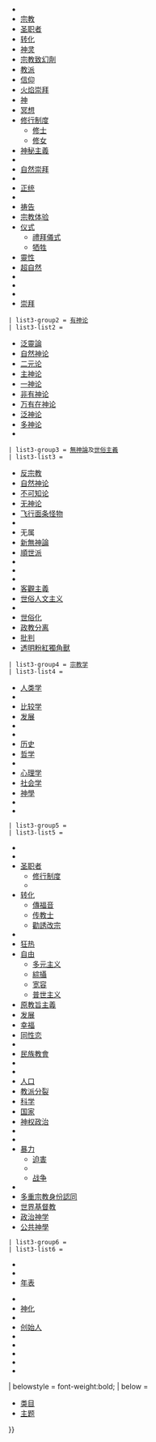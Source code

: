 {{NavboxV2
| type = vertical_collapsible
| name = 宗教
| state = {{{state|<includeonly>autocollapse</includeonly><noinclude>expanded</noinclude>}}}
| bodyclass = hlist
| title = [[宗教]]
| selected = {{{1|}}}

<!---->
| group1 = [[世界主要宗教|主要宗教及信仰]]
| abbr1 = major
| list1-type =vertical
| list1-border=child
 | list1-group1 = [[亞伯拉罕諸教]]
 | list1-list1-type =vertical
 | list1-list1-border=child
 | list1-list1-groupstyle=font-weight:normal;
 | list1-list1-group1 = [[犹太教]]
 | list1-list1-list1 =
* [[猶太教保守派|保守派]]
* {{le|海马诺特派|Haymanot}}
* [[犹太教卡拉派|卡拉派]]
* [[猶太教正統派|正统派]]
* [[猶太教改革派|改革派]]
 | list1-list1-group2 = [[基督教|基督宗教]]
 | list1-list1-list2 =
*[[西方基督教]]
**[[天主教會|罗马天主教]]
**[[新教]]
**[[舊天主教會|旧天主教]]
**{{le|独立天主教会|Independent Catholic churches|独立天主教}}
*[[東方基督教]]
**[[正教會|东正教]]
**[[東方正統教會]]
**[[東儀天主教會]]
*[[非三位一體派]]
** [[耶和華見證人]]
** [[後期聖徒運動]]（[[摩爾門教]]）
* {{le|耶稣主义|Jesuism}}
 | list1-list1-group3 = [[伊斯兰教]]
 | list1-list1-list3 =
* [[遜尼派]]
* [[什叶派]]
* [[伊巴德派]]
* [[蘇非主義|苏菲派]]
* [[阿赫迈底亚]]
* [[唯獨古蘭經]]
 | list1-list1-group4 = 其他
 | list1-list1-list4 =
* [[巴比教]]
** {{le|艾扎勒|Azali|艾扎勒巴比教}}
** [[巴哈伊信仰]]
* [[德鲁兹教]]
* [[曼達安教]]
* [[拉斯塔法里运动|拉斯塔法里]]
* [[撒马利亚教]]

 | list1-group2 = 印欧宗教
 | list1-list2-type =vertical
 | list1-list2-border=child
 | list1-list2-groupstyle=font-weight:normal;
 | list1-list2-group1 = {{le|印度宗教信仰|Indian religions|印度}}-[[伊朗宗教|伊朗]]宗教
 | list1-list2-list1 =
* [[吠陀宗教]]
* [[佛教]]
** [[大乘佛教]]
** [[上座部佛教]]
** [[密宗]]
* [[印度教]]
** [[毗湿奴派]]
** [[沙克達教]]
** [[濕婆教|湿婆派]]
** [[阿亞瓦芝]]
** {{le|师摩多派|Smartism}}
* [[耆那教]]
** {{le|天衣派|Digambara}}
** {{le|白衣派|Śvētāmbara}}
* [[锡克教]]
* [[雅兹迪|雅兹迪教]]
** {{le|以什克派|Ishikism}}
** {{le|雅赛尼派|Yarsanism}}
* [[祆教]]

 | list1-list2-group2 = [[歐洲民族|欧洲]]宗教
 | list1-list2-list2 =
* {{le|亚美尼亚新异教运动|Armenian neopaganism|亚美尼亚}}
* {{le|波罗的海新异教运动|Baltic neopaganism|波罗的海}}
** {{le|狄耶夫图里巴|Dievturība|狄耶夫图里}}
** {{le|德鲁维|Druwi}}
** [[洛姆瓦 (宗教)|洛姆瓦]]
* {{le|高加索新异教运动|Caucasian neopaganism|高加索}}
* {{le|凯尔特新异教运动|Celtic neopaganism|凯尔特}}
** [[新德魯伊信仰|德鲁伊]]
* [[日耳曼新異教運動|日耳曼]]
* [[希臘多神教 (復興)|希腊]]
* {{le|意大利-罗马新异教运动|Italo-Roman neopaganism|意大利}}
* {{le|扎尔莫西安运动|Zalmoxianism|罗马尼亚}}
* {{le|斯拉夫新异教运动|Slavic neopaganism|斯拉夫}}


 | list1-group3 = {{le|东亚宗教|East Asian religions}}
 | list1-list3 =
* [[道教]]
* [[儒教 (宗教)|儒教]]
* [[神道]]
* [[臺灣原住民族泛靈信仰|臺灣原住民]]
* [[中国民间信仰|華人民間信仰]]
* [[海峡华人民间信仰]]
* [[中國秘密宗教]]
** [[羅教]]
** [[齋教]]
** [[先天道]]
** [[一貫道]]
** [[理教]]
** [[真空教]]
* [[三一教]]
* [[巫覡宗教|巫教]]
* [[朝鮮巫教|巫堂]]
* [[天道教]]
* [[高臺教]]
* [[和好教]]
* [[道母]]
* {{le|本主教|Benzhuism}}
* [[毕摩|毕摩教]]
* [[苯教]]
* [[東巴教]]
* {{le|赫蒙族宗教|Ua Dab}}

 | list1-group4 = 中亚与北亚宗教
 | list1-list4 =
* {{le|白教 (阿尔泰)|Burkhanism|白教}}
* {{le|瓦提森雅利|Vattisen Yaly|楚瓦什}}
* [[满族萨满教|满族]]
* {{le|蒙古萨满教|Mongolian shamanism|蒙古}}
* {{le|西伯利亚萨满教|Shamanism in Siberia|西伯利亚}}
* [[腾格里信仰]]

 | list1-group5 = 乌拉尔宗教
 | list1-list5 =
* {{le|芬兰新异教运动|Finnish neopaganism|芬兰}}
* {{le|匈牙利新异教运动|Hungarian neopaganism|匈牙利}}
* {{le|乌拉尔新异教运动|Uralic neopaganism|乌拉尔}}

 | list1-group6 = 非洲宗教
 | list1-list6-type =vertical
 | list1-list6-border=child
 | list1-list6-groupstyle=font-weight:normal;
 | list1-list6-group1 = [[非洲传统宗教|传统]]宗教
 | list1-list6-list1 =
*{{le|阿坎神话|Akan mythology|阿坎族}}
*[[坎巴族]]
*{{le|卢巴神话|Baluba mythology|卢巴族}}
*{{le|班图神话|Bantu mythology|班图族}}
*{{le|柏柏尔神话|Berber mythology|柏柏尔族}}
*{{le|库巴神话|Bushongo mythology|库巴族}}
*{{le|瓦格 (宗教)|Waaq|库希特人}}
*{{le|丁卡神话|Dinka mythology|丁卡族}}
*{{le|埃菲克神话|Efik mythology|埃菲克族}}
*{{le|达荷美神话|Dahomey mythology|达荷美族}}
*{{le|关契人教会|Church of the Guanche People|关契族}}
*{{le|奥迪纳尼|Odinani|伊博族}}
*[[烏爾霍博族|伊索科族]]
*[[科伊科伊人原始宗教|科伊科伊族]]
*{{le|洛图科神话|Lotuko mythology|洛图科族}}
*{{le|洛齐神话|Lozi mythology|洛齐族}}
*{{le|卢格巴拉神话|Lugbara mythology|卢格巴拉族}}
*{{le|马赛神话|Maasai mythology|马赛族}}
*{{le|姆布蒂神话|Mbuti mythology|姆布蒂族}}
*{{le|塞雷尔宗教|Serer religion|塞雷尔族}}
*{{le|图姆布卡神话|Tumbuka mythology|图姆布卡族}}
*{{le|约鲁巴宗教|Yoruba religion|约鲁巴族}}
*{{le|祖鲁神话|Zulu mythology|祖鲁族}}
 | list1-list6-group2 = {{le|非美宗教|Afro-American religion|流散}}宗教
 | list1-list6-list2 =
*{{le|坎冬博宗教|Candomblé|坎冬博}}
*{{le|库米纳|Kumina}}
*{{le|奥比亚|Obeah}}
*{{le|金斑达|Quimbanda}}
*{{le|帕洛 (宗教)|Palo (religion)|帕洛}}
*{{le|桑特里亚教|Santería}}
*{{le|恩斑达|Umbanda}}
* [[伏都教]]
**[[海地巫毒|海地伏都教]]
**{{le|路易斯安那伏都教|Louisiana Voodoo}}
*{{le|文提教|Winti}}


 | list1-group7 = 其他宗教
 | list1-list7 =
* {{le|巴多信仰|Bathouism}}
* {{le|蒙 (宗教)|Mun (religion)|邦廷教}}
* {{le|日月教|Donyi-Polo}}
* {{le|达罗毗荼民间宗教|Dravidian folk religion|达罗毗荼}}
* {{le|克拉底信仰|Kirant Mundhum|克拉底}}
* {{le|萨那马希信仰|Sanamahism|萨那马希}}
* {{le|萨奈信仰|Sarnaism}}
* {{le|缅甸民间信仰|Burmese folk religion|缅甸}}
* [[台语民族民间信仰|老挝]]
* [[摩教|师公教]]
* {{le|马来西亚民间信仰|Malaysian folk religion|马来西亚}}
* {{le|印度尼西亚民间信仰|Aliran kepercayaan|印度尼西亚}}
* {{le|巴廷信仰|Kebatinan}}
* {{le|澳大利亚原住民神话|Australian Aboriginal mythology|澳大利亚原住民}}
* [[美洲原住民宗教|美洲原住民]]
* {{le|中部美洲宗教|Mesoamerican religion|中部美洲}}
* {{le|菲律宾神话|Philippine mythology|菲律宾}}
* {{le|波利尼西亚神话|Polynesian narrative|波利尼西亚}}
* [[貨物崇拜]]

 | list1-group8 = {{le|新兴宗教运动列表|List of new religious movements|新兴宗教}}
 | list1-list8 =
* [[狄斯科蒂亚信仰|不和教]]
* {{le|埃坎卡|Eckankar}}
* [[新纪元运动]]
* [[婦女神學|新思想运动]]
* [[雷爾運動]]
* [[山達基]]
* [[泰勒瑪]]
* [[一神普救派]]
* [[威卡教]]


<!---->
| group2 = [[宗教史|历史宗教]]
| abbr2 = ancient
| list2-type =vertical
| list2-border=child

 | list2-group1 = [[原始宗教|史前宗教]]
 | list2-list1 =
* {{le|旧石器时代宗教|Paleolithic religion}}

 | list2-group2 = {{le|古代近东宗教|Religions of the ancient Near East|近东宗教}}
 | list2-list2 =
* [[古埃及宗教]]
* {{le|古美索不达米亚宗教|Ancient Mesopotamian religion|美索不达米亚}}
* {{le|古闪米特宗教|Ancient Semitic religion|闪米特}}

 | list2-group3 = [[原始印欧宗教]]
 | list2-list3-type =vertical
 | list2-list3-border=child
 | list2-list3-groupstyle=font-weight:normal;
 | list2-list3-group1 = 亚洲宗教
 | list2-list3-list1 =
* {{le|原始印伊宗教|Proto-Indo-Iranian religion}}
* {{le|亚美尼亚神话|Armenian mythology|亚美尼亚}}
* {{le|奥塞梯神话|Ossetian mythology|奥塞梯}}
* [[吠陀宗教]]
* [[祆教|琐罗亚斯德教]]
** [[密特拉教]]
** {{le|祖梵教|Zurvanism}}
* [[诺斯底主义]]
** [[摩尼教]]
 | list2-list3-group2 = 欧洲宗教
 | list2-list3-list2 =
* {{le|凯尔特多神教|Celtic polytheism|凯尔特}}
* [[日耳曼多神教|日耳曼]]
** {{le|盎格鲁-撒克逊异教|Anglo-Saxon paganism|盎格鲁-撒克逊}}
** {{le|大陆日耳曼神话|Continental Germanic mythology|大陆}}
** [[北欧多神教|诺斯]]
* [[古希臘宗教]]
** [[诺斯底主义]]
** [[新柏拉图主义]]
* [[摩尼教]]
* [[史前巴尔干神话|巴尔干]]
* [[古羅馬宗教]]
* [[斯拉夫神話|斯拉夫]]


 | list2-list4-style = background:transparent;
 | list2-list4 = <hr/>


<!---->
| group3 = 主题
| abbr3 = topics
| list3-type =vertical
| list3-border=child

 | list3-group1 = 方面
 | list3-list1 =
* [[叛教]]{{\}}{{le|离教|Religious disaffiliation}}
* {{le|宗教行为|Religious behaviour|行为}}
* [[宗教]]
* [[圣职者]]
* [[改宗|转化]]
* [[神|神灵]]
* [[宗教致幻劑]]
* [[教派]]
* [[信仰]]
* [[火焰崇拜]]
* [[神 (一神教)|神]]
* [[冥想]]
* [[修行制度]]
** [[出家人|修士]]
** [[修女]]
* [[神秘主義]]
* {{le|宗教与神话|Religion and mythology|神话}}
* [[自然崇拜]]
* {{le|圣职授任|Ordination}}
* [[正統 (信仰)|正统]]
* {{le|正行|Orthopraxy}}
* [[祷告]]
* [[宗教經驗|宗教体验]]
* [[仪式]]
** [[禮拜儀式]]
** [[牺牲]]
* [[靈性]]
* [[超自然现象|超自然]]
* {{le|宗教符号|Religious symbolism|符号}}
* {{le|宗教真理|Religious views on truth|真理}}
* {{le|水与宗教|Water and religion|水}}
* [[崇拜]]

 | list3-group2 = [[有神论]]
 | list3-list2 =
* [[泛靈論]]
* [[自然神论]]
* [[二元论]]
* [[主神论]]
* [[一神论]]
* [[非有神论]]
* [[万有在神论]]
* [[泛神论]]
* [[多神论]]
* {{le|超越神论|Transtheism}}

 | list3-group3 = [[無神論]]及[[世俗主義]]
 | list3-list3 =
* [[反宗教]]
* [[自然神论]]
* [[不可知论]]
* [[无神论]]
* [[飞行面条怪物]]
* {{le|人文犹太教|Humanistic Judaism}}
* 无属
* [[新無神論]]
* [[顺世论|順世派]]
* {{le|拉维撒旦主义|LaVeyan Satanism}}
* {{le|宗教与解构主义|Deconstruction and religion|解构主义}}
* {{le|各国无宗教状况|Irreligion by country}}
* [[客觀主義]]
* [[世俗人文主义]]
* {{le|世俗神学|Secular theology}}
* [[世俗化]]
* [[政教分离]]
* [[宗教#宗教的批判|批判]]
* [[透明粉紅獨角獸]]
 
 | list3-group4 = [[宗教学]]
 | list3-list4 =
* [[宗教人类学|人类学]]
* {{le|宗教认知科学|Cognitive science of religion|认知科学}}
* [[宗教比較|比较学]]
* [[宗教史|发展]]
* {{le|宗教的演化来源|Evolutionary origin of religions|演化来源}}
* {{le|宗教演化心理学|Evolutionary psychology of religion|演化心理学}}
* [[宗教史|历史]]
* [[宗教哲学|哲学]]
* {{le|宗教神经学|Neurotheology|神经学}}
* [[宗教心理學|心理学]]
* [[宗教社会学|社会学]]
* [[神學]]
* {{le|宗教理论|Theories of religion|理论}}
* {{le|女性与宗教|Women and religion|女性}}

 | list3-group5 = {{longitem|[[:Category:宗教與社會|宗教与社会]]}}
 | list3-list5 =
* {{le|宗教与农业|Religion and agriculture|农业}}
* {{le|宗教与经济|Religion and business|经济}}
* [[圣职者]]
** [[修道|修行制度]]
** {{le|圣职授任|Ordination}}
* [[改宗|转化]]
** [[傳福音]]
** [[传教士]]
** [[勸誘改宗]]
* {{le|宗教教育|Religious education|教育}}
* [[宗教狂热|狂热]]
* [[宗教自由|自由]]
** [[宗教多元主义|多元主义]]
** [[綜攝]]
** [[宽容]]
** [[普世主义]]
* [[原教旨主義]]
* [[发展最快的宗教|发展]]
* [[宗教与幸福|幸福]]
* [[宗教與同性戀|同性恋]]
* {{le|少数群体宗教|Minority religion|少数群体}}
* [[民族教會]]
* {{le|各国宗教重要程度|Importance of religion by country|各国信仰程度}}
* {{le|宗教政治科学|Political science of religion|政治科学}}
* [[宗教人口列表|人口]]
* [[教派分裂]]
* [[宗教与科学|科学]]
* [[國教|国家]]
* [[神权政治]]
* {{le|宗教与素食主义|Vegetarianism and religion|素食主义}}
* {{le|宗教中心主义|Religiocentrism}}
* [[宗教暴力|暴力]]
** [[宗教迫害|迫害]]
** {{le|宗教恐怖主义|Religious terrorism|恐怖主义}}
** [[宗教战争|战争]]
* {{le|宗教与财富|Wealth and religion|财富}}
* [[多重宗教身份認同]]
*[[世界基督教]]
*[[政治神学]]
*[[公共神學]]



 | list3-group6 = {{longitem|概观<br/>及[[:Category:宗教相關列表|列表]]}}
 | list3-list6 =
* {{le|宗教相关条目索引|Index of religion-related articles|索引}}
* {{le|宗教概述|Outline of religion|概述}}
* [[宗教年表|年表]] <!--Blankline should follow:-->

* {{le|亚伯拉罕诸教先知列表|Table of prophets of Abrahamic religions|亚伯拉罕诸教先知}}
* [[被神化的人列表|神化]]
* {{le|神列表|List of deities|神}}
* [[主要宗教创始人列表|创始人]]
* {{le|史上最大和平集会列表|List of largest peaceful gatherings in history|大型集会}}
* {{le|新兴宗教运动列表|List of new religious movements|新兴宗教}}
* {{le|宗教组织列表|List of religious organizations|宗教组织}}
* {{tsl|en|List of religions and spiritual traditions|宗教及传统}}
* {{le|宗教学学者列表|List of religious studies scholars|学者}}


<!---->
| belowstyle = font-weight:bold;
| below = 
* [[:Category:宗教|类目]]
* [[Portal:宗教|主题]]

}}<noinclude>

{{documentation
 |content =
{{collapsible option}}
{{collapsible sections option |list=major, ancient}}

}}<!--(end documentation)-->

[[Category:宗教相关导航模板| ]]
</noinclude>